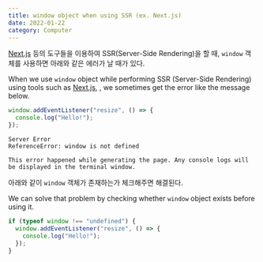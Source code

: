 ```yaml
---
title: window object when using SSR (ex. Next.js)
date: 2022-01-22
category: Computer
---
```


[Next.js](https://nextjs.org/) 등의 도구들을 이용하여 SSR(Server-Side Rendering)을 할 때,
`window` 객체를 사용하면 아래와 같은 에러가 날 때가 있다.

When we use `window` object while performing SSR (Server-Side Rendering) using tools such as [Next.js](https://nextjs.org/),
, we sometimes get the error like the message below.

```typescript
window.addEventListener("resize", () => {
  console.log("Hello!");
});
```

```text
Server Error
ReferenceError: window is not defined

This error happened while generating the page. Any console logs will be displayed in the terminal window.
```

아래와 같이 `window` 객체가 존재하는가 체크해주면 해결된다.

We can solve that problem by checking whether `window` object exists before using it.

```typescript
if (typeof window !== "undefined") {
  window.addEventListener("resize", () => {
    console.log("Hello!");
  });
}
```
